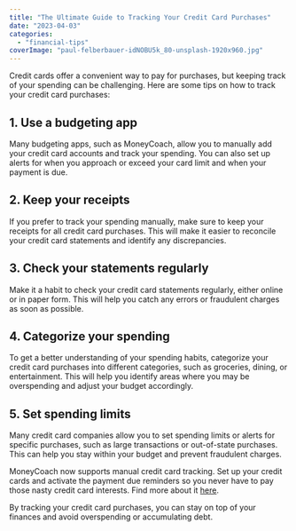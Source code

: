 ```yaml
---
title: "The Ultimate Guide to Tracking Your Credit Card Purchases"
date: "2023-04-03"
categories: 
  - "financial-tips"
coverImage: "paul-felberbauer-idNOBU5k_80-unsplash-1920x960.jpg"
---
```


Credit cards offer a convenient way to pay for purchases, but keeping track of your spending can be challenging. Here are some tips on how to track your credit card purchases:

## 1\. Use a budgeting app
Many budgeting apps, such as MoneyCoach, allow you to manually add your credit card accounts and track your spending. You can also set up alerts for when you approach or exceed your card limit and when your payment is due.

## 2\. Keep your receipts
If you prefer to track your spending manually, make sure to keep your receipts for all credit card purchases. This will make it easier to reconcile your credit card statements and identify any discrepancies.

## 3\. Check your statements regularly
Make it a habit to check your credit card statements regularly, either online or in paper form. This will help you catch any errors or fraudulent charges as soon as possible.

## 4\. Categorize your spending
To get a better understanding of your spending habits, categorize your credit card purchases into different categories, such as groceries, dining, or entertainment. This will help you identify areas where you may be overspending and adjust your budget accordingly.

## 5\. Set spending limits
Many credit card companies allow you to set spending limits or alerts for specific purchases, such as large transactions or out-of-state purchases. This can help you stay within your budget and prevent fraudulent charges.

MoneyCoach now supports manual credit card tracking. Set up your credit cards and activate the payment due reminders so you never have to pay those nasty credit card interests. Find more about it [here](https://moneycoach.ai/how-to-track-and-manage-credit-cards/).

By tracking your credit card purchases, you can stay on top of your finances and avoid overspending or accumulating debt.
